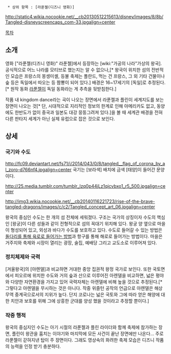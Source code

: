   * 상위 항목 : [라푼젤(디즈니 영화)]

http://static4.wikia.nocookie.net/__cb20130512215613/disney/images/8/8b/Tangled-disneyscreencaps_com-33.jpgalign=center

'''{{{+1 Kingdom of Corona}}}'''

[[목차]]

== 소개 ==
영화 ["라푼젤(디즈니 영화)" 라푼젤]에서 등장하는 [wiki:"가공의 나라"가상의 왕국]. 공식적으로 어느 나라를 모티브로 했는지는 알 수 없으나,[* 왕국이 위치한 섬의 전반적인 모습은 프랑스의 몽셍미셸, 등불 축제는 폴란드, 먹는 건 프랑스, 그 외 기타 건물이나 숲 등은 독일에서 따오는 등 짬뽕이 되어 있다.]  배경은 16~17세기의 [독일]로 추정된다.[* 원작 동화 [[라푼젤]]이 독일 동화라는 게 추측을 뒷받침한다.]

작품 내 kingdom dance라는 곡이 나오는 장면에서 라푼젤과 플린이 세계지도를 보는 장면이 나오는 것[* 단, 시대적으로 지리적인 정보의 한계로 인해 아메리카도 없고, 동양에도 한반도가 없이 중국과 일본도 대강 뭉뚱그려져 있다.]을 볼 때 세계관 배경을 전혀 다른 판타지 세계가 아닌 실제 유럽으로 잡은 것으로 보인다.

== 상세 ==
=== 국기와 수도 ===
http://fc09.deviantart.net/fs71/i/2014/043/0/8/tangled__flag_of_corona_by_al_zoro-d766nf4.jpgalign=center
국기는 [보라색] 배치에 금색 [태양]이 들어간 문양이다.

http://25.media.tumblr.com/tumblr_lzq0p44jLz1qicvbxo1_r5_500.jpgalign=center

http://img3.wikia.nocookie.net/__cb20140116221723/rise-of-the-brave-tangled-dragons/images/c/c2/Tangled_concept_art_06.jpgalign=center

왕국의 중심인 수도는 한 개의 섬 전체에 세워졌다. 구조는 국가의 상징이자 수도의 핵심인 [왕궁]이 다른 성들과 같이 전형적으로 섬의 꼭대기 위치해 있다. 왕궁 양 옆으로 마을이 형성되어 있고, 외성과 바다가 수도를 보호하고 있다. 수도로 들어갈 수 있는 방법은 [http://img2.wikia.nocookie.net/__cb20110319032737/disney/images/2/2c/13-1_Corona_bridge.jpg 돌다리를 통해 육로로 들어가는 방법]과 항구를 통해 해로로 들어가는 방법이다. 마을은 거주지와 축제와 시장이 열리는 광장, 술집, 예배당 그리고 교도소로 이루어져 있다.

=== 정치체제와 국력 ===
[겨울왕국]의 [아렌델]과 비교하면 거대한 중앙 집권적 왕정 국가로 보인다. 또한 국토면에서 피오르에 위치한 수도와 거의 숲과 산으로 이루어진 아렌델을 비교하면, 넓은 평야와 다양한 자연환경을 가지고 있어 국력자체는 아렌델에 비해 높을 것으로 추정된다.[* 그렇다고 아렌델을 무시하는 것은 아니다. 작중 위즐턴 공작의 언급으로 아렌델은 해상무역 중계국으로서의 지위가 높다. 단지 코로나는 넓은 국토와 그에 따라 얻은 해양에 대한 치안과 보호를 위해 그에 상흥한 군대를 양성 했을 것이라고 추정할 뿐이다.]

=== 작중 행적 ===
왕국의 중심지인 수도는 아기 시절의 라푼젤과 플린 라이더와 함께 축제에 참가하는 장면, 플린이 왕관을 훔치는 이야기와 마지막에 모든 사건이 끝난 장면에만 나온다... 주로 라푼젤이 갇혀지낸 탑이 주 장면이다. 그래도 영상속의 화려한 축제 모습은 디즈니 작품의 능력을 인정 받기 충분하다.

